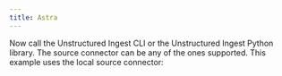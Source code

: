 ```yaml
---
title: Astra
---
```



<SharedAstra />
<SharedAPIKeyURL/>

Now call the Unstructured Ingest CLI or the Unstructured Ingest Python library. The source connector can be any of the ones supported. This example uses the local source connector:


<CodeGroup>

  <AstraAPISh />

  <AstraAPIPyV2 />

  <AstraAPIPyV1 />

</CodeGroup>

